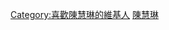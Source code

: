 {{Userbox
  |border-c = #000000
  |border-s = 1
  |id-c     = #ff00ff
  |id-s     = 10
  |id-fc    = #ffffff
  |info-c   = #ffc0cb
  |info-s   = 8
  |info-fc  = #FF0000
  |id       = [[File:KellyChen2006.jpg|50px]]
  |info     = 這用戶是'''[[陳慧琳]]'''的歌迷。}}
<includeonly>[[Category:喜歡陳慧琳的維基人]]</includeonly>
<noinclude>[[Category:藝人用戶框模板|陳慧琳]]</noinclude>